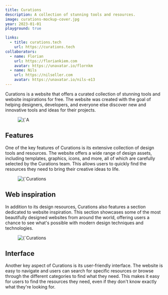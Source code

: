 ```yaml
---
title: Curations
description: A collection of stunning tools and resources.
image: curations-mockup-cover.jpg
year: 2023-01-01
playground: true

links: 
  - title: curations.tech
    url: https://curations.tech
collaborators:
  - name: Florian
    url: https://floriankiem.com
    avatar: https://unavatar.io/flornkm
  - name: Nils
    url: https://nilseller.com
    avatar: https://unavatar.io/nils-e13
---
```


Curations is a website that offers a curated collection of stunning tools and website inspirations for free. The website was created with the goal of helping designers, developers, and everyone else discover new and innovative tools and ideas for their projects.

<figure>
  <Image 
    src={`/images/projects/curations/curations-mockup-macbook.jpg`}
    alt={`A Mockup of a Macbook with the Curations website open on a shelf`}
    width={3200}
    height={2400}
    priority
  />
</figure>

## Features

One of the key features of Curations is its extensive collection of design tools and resources. The website offers a wide range of design assets, including templates, graphics, icons, and more, all of which are carefully selected by the Curations team. This allows users to quickly find the resources they need to bring their creative ideas to life.

<figure>
  <Image 
    src={`/images/projects/curations/curations-mockup.jpg`}
    alt={`Curations `}
    width={3200}
    height={2400}
  />
</figure>

## Web inspiration

In addition to its design resources, Curations also features a section dedicated to website inspiration. This section showcases some of the most beautifully designed websites from around the world, offering users a chance to see what's possible with modern design techniques and technologies.

<figure>
  <Image 
    src={`/images/projects/curations/curations-mockup-screen-design.jpg`}
    alt={`Curations `}
    width={3200}
    height={2400}
  />
</figure>

## Interface

Another key aspect of Curations is its user-friendly interface. The website is easy to navigate and users can search for specific resources or browse through the different categories to find what they need. This makes it easy for users to find the resources they need, even if they don't know exactly what they're looking for.